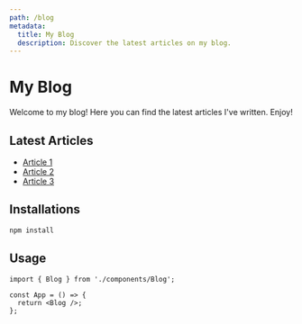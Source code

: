 ```yaml
---
path: /blog
metadata:
  title: My Blog
  description: Discover the latest articles on my blog.
---
```


# My Blog

Welcome to my blog! Here you can find the latest articles I've written. Enjoy!

## Latest Articles

- [Article 1](./article-1)
- [Article 2](./article-2)
- [Article 3](./article-3)

## Installations

```bash
npm install
```

## Usage

```tsx {1} title="main.tsx" showLineNumbers /Blog/
import { Blog } from './components/Blog';

const App = () => {
  return <Blog />;
};
```
